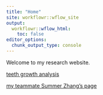 ```yaml
---
title: "Home"
site: workflowr::wflow_site
output:
  workflowr::wflow_html:
    toc: false
editor_options:
  chunk_output_type: console
---
```


Welcome to my research website.

[teeth growth analysis](teeth.html)

[my teammate Summer Zhang's page](https://zhangxingruo.github.io/wflowr_test/)
